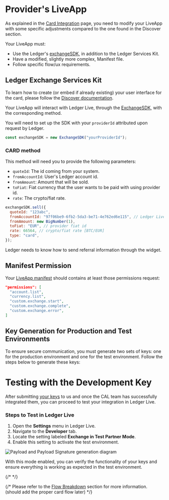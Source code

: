 
# Provider's LiveApp

As explained in the [Card Integration](../card) page, you need to modify your LiveApp with some specific adjustments compared to the one found in the Discover section.

Your LiveApp must:

- Use the Ledger's [exchangeSDK](https://github.com/LedgerHQ/exchange-sdk), in addition to the Ledger Services Kit.
- Have a modified, slightly more complex, Manifest file.
- Follow specific flow/ux requirements.

## Ledger Exchange Services Kit

To learn how to create (or embed if already existing) your user interface for the card, please follow the [Discover documentation](../../discover/getting-started).

Your LiveApp will interact with Ledger Live, through the [ExchangeSDK](https://github.com/LedgerHQ/exchange-sdk), with the corresponding method.

You will need to set up the SDK with your `providerId` attributed upon request by Ledger.

```js copy
const exchangeSDK = new ExchangeSDK("yourProviderId");
```

### CARD method

This method will need you to provide the following parameters:

- `quoteId`: The id coming from your system.
- `fromAccountId`: User's Ledger account id.
- `fromAmount`: Amount that will be sold.
- `toFiat`: Fiat currency that the user wants to be paid with using provider id.
- `rate`: The crypto/fiat rate.

```js copy
exchangeSDK.sell({
  quoteId: "123abc",
  fromAccountId: "97f06be9-6fb2-5da3-be71-4e762ed6e115", // Ledger Live uuid4 account (can be a BTC account)
  fromAmount: new BigNumber(1),
  toFiat: "EUR", // provider fiat id
  rate: 66564, // crypto/fiat rate [BTC/EUR]
  type: "card",
});
```

<Callout type="info" emoji="👉">
  Ledger needs to know how to send referral information through the widget.
</Callout>

## Manifest Permission

Your [LiveApp manifest](../../../../docs/discover/wallet-api/appendix/manifest) should contains at least those permissions request:

```json copy
"permissions": [
  "account.list",
  "currency.list",
  "custom.exchange.start",
  "custom.exchange.complete",
  "custom.exchange.error",
]
```

## Key Generation for Production and Test Environments

To ensure secure communication, you must generate two sets of keys: one for the production environment and one for the test environment. Follow the steps below to generate these keys:

# Testing with the Development Key

After submitting [your keys](/docs/ledger-live/exchange/card/providers-backend#generate-privatepublic-key) to us and once the CAL team has successfully integrated them, you can proceed to test your integration in Ledger Live.

### Steps to Test in Ledger Live

1. Open the **Settings** menu in Ledger Live.
2. Navigate to the **Developer** tab.
3. Locate the setting labeled **Exchange in Test Partner Mode**.
4. Enable this setting to activate the test environment.

<Zoom>
  <img
    alt="Payload and Payload Signature generation diagram"
    src="/exchange/exchange-dev-mode.png"
  />
</Zoom>

With this mode enabled, you can verify the functionality of your keys and ensure everything is working as expected in the test environment.

{/* <!-- ## Flow/UX requirements --> */}

{/* Please refer to the [Flow Breakdown](../card/flow) section for more information. (should add the proper card flow later) */}
